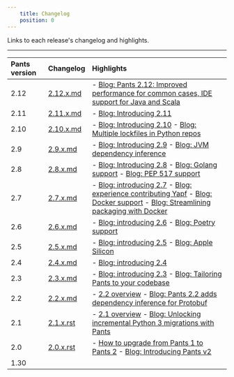 ```yaml
---
    title: Changelog
    position: 0
---
```


Links to each release's changelog and highlights.

---

| Pants version | Changelog                                                                                   | Highlights                                                                                                                                                                                                                                                                                                                                         |
| :------------ | :------------------------------------------------------------------------------------------ | :------------------------------------------------------------------------------------------------------------------------------------------------------------------------------------------------------------------------------------------------------------------------------------------------------------------------------------------------- |
| 2.12          | [2.12.x.md](https://github.com/pantsbuild/pants/blob/main/src/python/pants/notes/2.12.x.md) | - [Blog: Pants 2.12: Improved performance for common cases, IDE support for Java and Scala](https://blog.pantsbuild.org/pants-2-12/)                                                                                                                                                                                                               |
| 2.11          | [2.11.x.md](https://github.com/pantsbuild/pants/blob/main/src/python/pants/notes/2.11.x.md) | - [Blog: Introducing 2.11](https://blog.pantsbuild.org/introducing-pants-2-11/)                                                                                                                                                                                                                                                                    |
| 2.10          | [2.10.x.md](https://github.com/pantsbuild/pants/blob/main/src/python/pants/notes/2.10.x.md) | - [Blog: Introducing 2.10](https://blog.pantsbuild.org/pants-2-10/) - [Blog: Multiple lockfiles in Python repos](https://blog.pantsbuild.org/multiple-lockfiles-python/)                                                                                                                                                                           |
| 2.9           | [2.9.x.md](https://github.com/pantsbuild/pants/blob/main/src/python/pants/notes/2.9.x.md)   | - [Blog: Introducing 2.9](https://blog.pantsbuild.org/pants-2-9/) - [Blog: JVM dependency inference](https://blog.pantsbuild.org/automatically-unlocking-concurrent-builds-and-fine-grained-caching-on-the-jvm-with-dependency-inference/)                                                                                                         |
| 2.8           | [2.8.x.md](https://github.com/pantsbuild/pants/blob/main/src/python/pants/notes/2.8.x.md)   | - [Blog: Introducing 2.8](https://blog.pantsbuild.org/introducing-pants-2-8/) - [Blog: Golang support](https://blog.pantsbuild.org/golang-support-pants-28/) - [Blog: PEP 517 support](https://blog.pantsbuild.org/pants-supports-pep-517/)                                                                                                        |
| 2.7           | [2.7.x.md](https://github.com/pantsbuild/pants/blob/main/src/python/pants/notes/2.7.x.md)   | - [Blog: introducing 2.7](https://blog.pantsbuild.org/introducing-pants-2-7/) - [Blog: experience contributing Yapf](https://blog.pantsbuild.org/contributing-yapf-support/) - [Blog: Docker support](https://blog.pantsbuild.org/docker-support/) - [Blog: Streamlining packaging with Docker](https://blog.pantsbuild.org/pants-pex-and-docker/) |
| 2.6           | [2.6.x.md](https://github.com/pantsbuild/pants/blob/main/src/python/pants/notes/2.6.x.md)   | - [Blog: introducing 2.6](https://blog.pantsbuild.org/introducing-pants-2-6/) - [Blog: Poetry support](https://blog.pantsbuild.org/poetry-support-for-pants-2-6/)                                                                                                                                                                                  |
| 2.5           | [2.5.x.md](https://github.com/pantsbuild/pants/blob/main/src/python/pants/notes/2.5.x.md)   | - [Blog: introducing 2.5](https://blog.pantsbuild.org/introducing-pants-2-5/) - [Blog: Apple Silicon](https://blog.pantsbuild.org/how-we-added-apple-silicon-support-to-pants/)                                                                                                                                                                    |
| 2.4           | [2.4.x.md](https://github.com/pantsbuild/pants/blob/main/src/python/pants/notes/2.4.x.md)   | - [Blog: introducing 2.4](https://blog.pantsbuild.org/introducing-pants-build-2-4-0/)                                                                                                                                                                                                                                                              |
| 2.3           | [2.3.x.md](https://github.com/pantsbuild/pants/blob/main/src/python/pants/notes/2.3.x.md)   | - [Blog: introducing 2.3](https://blog.pantsbuild.org/introducing-pants-2-3-0/) - [Blog: Tailoring Pants to your codebase](https://blog.pantsbuild.org/tailoring-pants-to-your-codebase/)                                                                                                                                                          |
| 2.2           | [2.2.x.md](https://github.com/pantsbuild/pants/blob/main/src/python/pants/notes/2.2.x.md)   | - [2.2 overview](doc:release-notes-2-2) - [Blog: Pants 2.2 adds dependency inference for Protobuf](https://blog.pantsbuild.org/pants-2-2-adds-dependency-inference-for-protobuf/)                                                                                                                                                                  |
| 2.1           | [2.1.x.rst](https://github.com/pantsbuild/pants/blob/main/src/python/pants/notes/2.1.x.rst) | - [2.1 overview](doc:release-notes-2-1) - [Blog: Unlocking incremental Python 3 migrations with Pants](https://blog.pantsbuild.org/python-3-migrations/)                                                                                                                                                                                           |
| 2.0           | [2.0.x.rst](https://github.com/pantsbuild/pants/blob/main/src/python/pants/notes/2.0.x.rst) | - [How to upgrade from Pants 1 to Pants 2](doc:how-to-upgrade-pants-2-0) - [Blog: Introducing Pants v2](https://blog.pantsbuild.org/introducing-pants-v2/)                                                                                                                                                                                         |
| 1.30          |                                                                                             |                                                                                                                                                                                                                                                                                                                                                    |